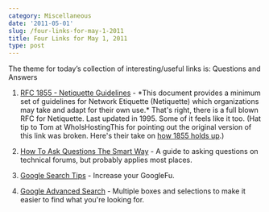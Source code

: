 ```yaml
---
category: Miscellaneous
date: '2011-05-01'
slug: /four-links-for-may-1-2011
title: Four Links for May 1, 2011
type: post
---
```



The theme for today’s collection of interesting/useful links is: Questions and Answers 

1. [RFC 1855 - Netiquette Guidelines](https://www.ietf.org/rfc/rfc1855.txt) - \*This document provides a minimum set of guidelines for Network Etiquette (Netiquette) which organizations may take and adapt for their own use.\* That's right, there is a full blown RFC for Netiquette. Last updated in 1995. Some of it feels like it too. (Hat tip to Tom at WhoIsHostingThis for pointing out the original version of this link was broken. Here's their take on [how 1855 holds up](http://www.whoishostingthis.com/resources/netiquette/).)

2. [How To Ask Questions The Smart Way](http://www.catb.org/\~esr/faqs/smart-questions.html) - A guide to asking questions on technical forums, but probably applies most places. 

3. [Google Search Tips](http://www.google.com/support/websearch/bin/answer.py?answer=136861) - Increase your GoogleFu. 

4. [Google Advanced Search](http://www.google.com/advanced\_search) - Multiple boxes and selections to make it easier to find what you're looking for.